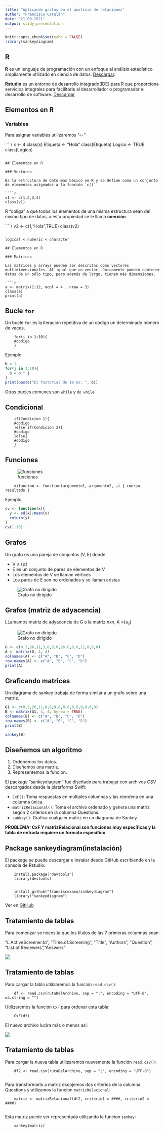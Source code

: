 ---
title: "Aplicando grafos en el analisis de relaciones"
author: "Francisco Catalán"
date: "21-09-2021"
output: slidy_presentation
---

```{r setup, include=FALSE}
knitr::opts_chunk$set(echo = FALSE)
library(sankeydiagram)
```

## R 

 **R** es un lenguaje de programación con un enfoque al análisis estadístico ampliamente utilizado en ciencia de datos. [Descargar](https://cran.dcc.uchile.cl/bin/windows/base/R-4.1.1-win.exe).

**Rstudio** es un entorno de desarrollo integrado(IDE) para R que proporciona servicios integrales para facilitarle al desarrollador o programador el desarrollo de software. [Descargar](https://download1.rstudio.org/desktop/windows/RStudio-1.4.1717.exe)

## Elementos en R

### Variables

Para asignar variables utilizaremos "`<-`"

````{r, echo = TRUE}
x <- 4
class(x)
Etiqueta <- "Hola"
class(Etiqueta)
Logico <- TRUE
class(Logico)

```

## Elementos en R

### Vectores

Es la estructura de dato mas básico en R y se define como un conjunto de elementos asignados a la función `c()`

````{r, echo = TRUE}
v1 <- c(1,2,3,4)
class(v1)

```
R "obliga" a que todos los elementos de una misma estructura sean del mismo tipo de datos, a esta propiedad se le llama **coerción**.

````{r, echo = TRUE}
v2 <- c(1,"Hola",TRUE)
class(v2)

```

logical < numeric < character

## Elementos en R

### Matrices

Las matrices y arrays pueden ser descritas como vectores multidimensionales. Al igual que un vector, únicamente pueden contener datos de un sólo tipo, pero además de largo, tienen más dimensiones.

````{r, echo = TRUE}
a <- matrix(1:12, ncol = 4 , nrow = 3)
class(a)
print(a)
```

## Bucle `for`

Un bucle `for` es la iteración repetitiva de un código un determinado número de veces.
        
        for(i in 1:10){
        #codigo
        }

Ejemplo:

```{r, echo = TRUE}
b = 1
for(j in 1:10){
  b = b * j
}
print(paste("El factorial de 10 es: ", b))

```
Otros bucles comunes son `while` y `do while`

## Condicional

        if(Condicion 1){
        #codigo
        }else if(Condicion 2){
        #codigo
        }else{
        #codigo
        }


## Funciones

![funciones](Screenshot_1.png)
        
        mifuncion <- function(argumento1, argumento2, …) { cuerpo resultado }

Ejemplo:

```{r, echo =TRUE}

cv <- function(x){
  y <- sd(x)/mean(x)
  return(y)
}
cv(1:10)

```

## Grafos

Un grafo es una pareja de conjuntos (V, E) donde:

- V ≠ {∅}
- E es un conjunto de pares de elementos de V
- Los elementos de V se llaman vértices
- Los pares de E son no ordenados y se llaman aristas

![Grafo no dirigido](ponderacion.png)

## Grafos (matriz de adyacencia)

LLamamos matriz de adyacencia de G a la matriz nxn, A ={a<sub>ij</sub>}

![Grafo no dirigido](ponderacion.png)

```{r}

G <- c(0,3,26,11,3,0,0,0,26,0,0,0,11,0,0,0)
A <- matrix(G, 4, 4)
colnames(A) <- c("A", "B", "C", "D")
row.names(A) <- c("A", "B", "C", "D")
print(A)

```



## Graficando matrices
Un diagrama de sankey trabaja de forma similar a un grafo sobre una matriz.

```{r}
G1 <- c(0,3,26,11,0,0,0,0,0,0,0,0,0,0,0,0)
B <- matrix(G1, 4, 4, byrow = TRUE)
colnames(B) <- c("A", "B", "C", "D")
row.names(B) <- c("A", "B", "C", "D")
print(B)
```

```{r, fig.height= 2.8, echo = TRUE}
sankey(B)
```

## Diseñemos un algoritmo

1. Ordenemos los datos.
2. Diseñemos una matriz.
3. Representemos la funcion.


El package "sankeydiagram" fue diseñado para trabajar con archivos CSV descargados desde la plataforma Swift:

- `CxF()`: Toma respuestas en múltiples columnas y las reordena en una columna única.
- `matrizRelacional()`: Toma el archivo ordenado y genera una matriz según 2 criterios en la columna Questions.
- `sankey()`: Grafica cualquier matriz en un diagrama de Sankey.

**PROBLEMA: CxF Y matrizRelacional son funciones muy específicas y la tabla de entrada requiere un formato especifico**


## Package sankeydiagram(instalación)

El package se puede descargar e instalar desde GitHub escribiendo en la consola de Rstudio:

        install.package("devtools")
        library(devtools)
        

        install_github("franciscoxaxo/sankeydiagram")
        library("sankeydiagram")

Ver en [GitHub](https://github.com/franciscoxaxo/sankeydiagram)

## Tratamiento de tablas

Para comenzar se necesita que los títulos de las 7 primeras columnas sean:

"ï..ActiveScreener.Id", "Time.of.Screening", "Title", "Authors", "Question", "List.of.Reviewers","Answers"

![](Screenshot_2.png)

## Tratamiento de tablas

Para cargar la tabla utilizaremos la función `read.csv()`:

        df <- read.csv(rutaDelArchivo, sep = ";", encoding = "UTF-8", na.string = "")

Utilizaremos la función `CxF` para ordenar esta tabla:
  
        CxF(df)

El nuevo archivo lucira más o menos así:

![](Screenshot_3.png)

## Tratamiento de tablas

Para cargar la nueva tabla utilizaremos nuevamente la función `read.csv()`:

        df2 <- read.csv(rutaDelArchivo, sep = ";", encoding = "UTF-8")
        
Para transformarlo a matriz escojemos dos criterios de la columna Questions y utilizamos la funcion `matrizRelacional`:

        matriz <- matrizRelacional(df2, criterio1 = ####, criterio2 = ####)
        
Esta matriz puede ser representada utilizando la funcion `sankey`:

        sankey(matriz)
